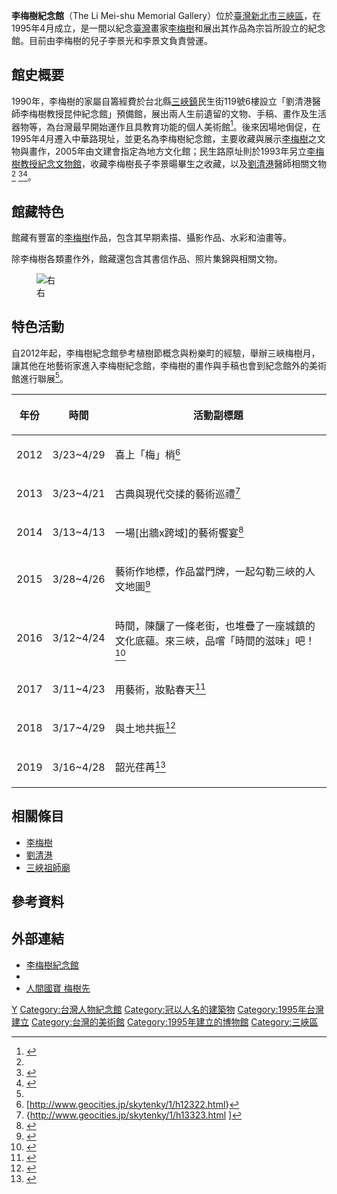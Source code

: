 {{Infobox Museum
 |name          = 李梅樹紀念館<br/><font size="-1">The Li Mei-shu Memorial Gallery</font>
 |image         = 李梅樹紀念館門面.jpg
 |imagesize     = 200px
 |caption       = 位於公寓大樓內的李梅樹紀念館
 |map_type      = 
 |map_caption   = 
 |latitude      = 24.9388952
 |longitude     = 121.3713162
 |established   = 1990年
 |location      = {{ROC-TW}}23741新北市三峽區中華路43巷10號{{Coord|24.9388952|121.3713162|display=title}}
 |type          = 私立，藝術博物館
 |visitors      = 
 |director      =  
 |publictransit = 
 |website       = https://limeishu.org.tw
}}

'''李梅樹紀念館'''（The Li Mei-shu Memorial Gallery）位於[[臺灣|臺灣]][[新北市|新北市]][[三峽區|三峽區]]，在1995年4月成立，是一間以紀念[[臺灣|臺灣]]畫家[[李梅樹|李梅樹]]和展出其作品為宗旨所設立的紀念館。目前由李梅樹的兒子李景光和李景文負責營運。

==館史概要==
1990年，李梅樹的家屬自籌經費於台北縣[[三峽區|三峽鎮]]民生街119號6樓設立「劉清港醫師李梅樹教授昆仲紀念館」預備館，展出兩人生前遺留的文物、手稿、畫作及生活器物等，為台灣最早開始運作且具教育功能的個人美術館<ref name=":0">{{Cite journal|title=地方文化館促進社區發展之研究─以三峽李梅樹紀念館為例|url=http://www.airitilibrary.com/Publication/alDetailedMesh?docid=U0055-2708201815211100|last=鐘文志|date=2018-01-01|journal=國立臺北教育大學社會與區域發展學系學位論文|doi=10.6344/THE.NTUE.SRD.037.2018.F04|access-date=2019-07-06|archive-date=2019-07-06|archive-url=https://web.archive.org/web/20190706092137/http://www.airitilibrary.com/Publication/alDetailedMesh%3Fdocid%3DU0055-2708201815211100|dead-url=no}}</ref>。後來因場地侷促，在1995年4月遷入中華路現址，並更名為李梅樹紀念館，主要收藏與展示[[李梅樹|李梅樹]]之文物與畫作，2005年由文建會指定為地方文化館；民生路原址則於1993年另立[[wikidata:Q65660392|李梅樹教授紀念文物館]]，收藏李梅樹長子李景暘畢生之收藏，以及[[劉清港|劉清港]]醫師相關文物<ref name=":0" /> <ref>{{cite web |title=中華民國博物館學會博物館名錄 |url=http://data.cam.org.tw/museum03.asp?rowId=147 |access-date=2019-07-08 |archive-date=2021-01-24 |archive-url=https://web.archive.org/web/20210124110128/http://data.cam.org.tw/museum03.asp?rowId=147 |dead-url=no }}</ref><ref>{{Cite web|title=政府角色與功能影響地方文化館政策之研究－以台北縣三峽鎮歷史文物館與台北縣李梅樹紀念館為例__臺灣博碩士論文知識加值系統|url=https://ndltd.ncl.edu.tw/cgi-bin/gs32/gsweb.cgi?o=dnclcdr&s=id=%22096NTPU0610017%22.&searchmode=basic|accessdate=2021-04-22|work=ndltd.ncl.edu.tw|archive-date=2021-04-25|archive-url=https://web.archive.org/web/20210425092303/https://ndltd.ncl.edu.tw/cgi-bin/gs32/gsweb.cgi?o=dnclcdr&s=id=%22096NTPU0610017%22.&searchmode=basic|dead-url=no}}</ref>。

== 館藏特色 ==
館藏有豐富的[[李梅樹|李梅樹]]作品，包含其早期素描、攝影作品、水彩和油畫等。

除李梅樹各類畫作外，館藏還包含其書信作品、照片集錦與相關文物。

[[File:李梅樹紀念館匾額.jpg|右]]

== 特色活動 ==
自2012年起，李梅樹紀念館參考植樹節概念與粉樂町的經驗，舉辦三峽梅樹月，讓其他在地藝術家進入李梅樹紀念館，李梅樹的畫作與手稿也會到紀念館外的美術館進行聯展<ref name=":0" />。

{| class="wikitable"
|-
! 年份 !! 時間 !! 活動副標題
|-
| 2012 || 3/23~4/29 || 喜上「梅」梢<ref>[http://www.geocities.jp/skytenky/1/h12322.html}{{Dead link|date=2018年7月 |bot=InternetArchiveBot |fix-attempted=no }}</ref>
|-
| 2013 || 3/23~4/21 ||  古典與現代交揉的藝術巡禮<ref>{http://www.geocities.jp/skytenky/1/h13323.html {{Wayback|url=http://www.geocities.jp/skytenky/1/h13323.html |date=20181108102023 }}]</ref>
|-
| 2014 || 3/13~4/13 || 一場[出牆x跨域]的藝術饗宴<ref>{{Cite web |url=http://www.geocities.jp/skytenky/1/h14315.html |title=存档副本 |access-date=2019-07-08 |archive-url=https://web.archive.org/web/20181108102021/http://www.geocities.jp/skytenky/1/h14315.html |archive-date=2018-11-08 |dead-url=yes }}</ref>
|-
| 2015 || 3/28~4/26 || 藝術作地標，作品當門牌，一起勾勒三峽的人文地圖<ref>{{Cite web |url=http://www.geocities.jp/skytenky/1/h15415b.html |title=存档副本 |access-date=2019-07-08 |archive-url=https://web.archive.org/web/20181108102017/http://www.geocities.jp/skytenky/1/h15415b.html |archive-date=2018-11-08 |dead-url=yes }}</ref>
|-
| 2016 || 3/12~4/24 || 時間，陳釀了一條老街，也堆疊了一座城鎮的文化底蘊。來三峽，品嚐「時間的滋味」吧！<ref>{{Cite web |url=http://www.geocities.jp/skytenky/1/h16402.html |title=存档副本 |access-date=2019-07-08 |archive-url=https://web.archive.org/web/20181108101450/http://www.geocities.jp/skytenky/1/h16402.html |archive-date=2018-11-08 |dead-url=yes }}</ref>
|-
| 2017 || 3/11~4/23 || 用藝術，妝點春天<ref>{{Cite web |url=https://msm.limeishu.org.tw/2017 |title=2017梅樹月活動訊息 |access-date=2019-07-08 |archive-date=2021-01-24 |archive-url=https://web.archive.org/web/20210124110159/https://msm.limeishu.org.tw/2017/ |dead-url=no }}</ref>
|-
| 2018 || 3/17~4/29 || 與土地共振<ref>{{Cite web |url=https://msm.limeishu.org.tw/2018 |title=2018梅樹月活動訊息 |access-date=2019-07-08 |archive-date=2021-01-24 |archive-url=https://web.archive.org/web/20210124110204/https://msm.limeishu.org.tw/2018/ |dead-url=no }}</ref>
|-
| 2019 || 3/16~4/28 || 韶光荏苒<ref>{{Cite web |url=https://msm.limeishu.org.tw/ |title=2019梅樹月活動訊息 |access-date=2019-07-08 |archive-date=2017-09-30 |archive-url=https://web.archive.org/web/20170930175830/https://msm.limeishu.org.tw/ |dead-url=no }}</ref>
|}

==相關條目==
{{commons category|Li Mei-shu Memorial Gallery}}
*[[李梅樹|李梅樹]]
*[[劉清港|劉清港]]
*[[三峽祖師廟|三峽祖師廟]]

== 參考資料 ==
{{reflist}}

==外部連結==
*[https://www.limeishu.org.tw/ 李梅樹紀念館] {{Wayback|url=https://www.limeishu.org.tw/ |date=20210124110131 }}
*{{facebook|limeishu.org|李梅樹紀念館}}
*[https://web.archive.org/web/20100413021919/http://www.geocities.jp/skytenky/1/index.html 人間國寶 梅樹先]
{{台灣博物館}}
[[Category:新北市博物館|Y]]
[[Category:台灣人物紀念館|Category:台灣人物紀念館]]
[[Category:冠以人名的建築物|Category:冠以人名的建築物]]
[[Category:1995年台灣建立|Category:1995年台灣建立]]
[[Category:台灣的美術館|Category:台灣的美術館]]
[[Category:1995年建立的博物館|Category:1995年建立的博物館]]
[[Category:三峽區|Category:三峽區]]